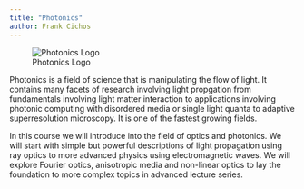 ```yaml
---
title: "Photonics"
author: Frank Cichos
---
```


![Photonics Logo](assets/images/photonics_banner.png)

Photonics is a field of science that is manipulating the flow of light. It contains many facets of research involving light propgation from fundamentals involving light matter interaction to applications involving photonic computing with disordered media or single light quanta to adaptive superresolution microscopy. It is one of the fastest growing fields.

In this course we will introduce into the field of optics and photonics. We will start with simple but powerful descriptions of light propagation using ray optics to more advanced physics using electromagnetic waves. We will explore Fourier optics, anisotropic media and non-linear optics to lay the foundation to more complex topics in advanced lecture series.
